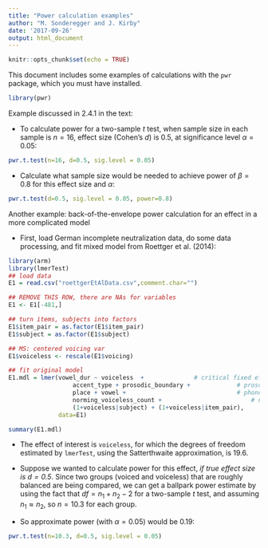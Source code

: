 ```yaml
---
title: "Power calculation examples"
author: "M. Sonderegger and J. Kirby"
date: '2017-09-26'
output: html_document
---
```


```r
knitr::opts_chunk$set(echo = TRUE)
```


This document includes some examples of calculations with the `pwr` package, which you must have installed.
```r
library(pwr)
```

Example discussed in 2.4.1 in the text:

* To calculate power for a two-sample $t$ test, when sample size in each sample is $n=16$, effect size (Cohen's $d$) is 0.5, at significance level $\alpha=0.05$:
```r
pwr.t.test(n=16, d=0.5, sig.level = 0.05)
```

* Calculate what sample size would be needed to achieve power of $\beta = 0.8$ for this effect size and $\alpha$:
```r
pwr.t.test(d=0.5, sig.level = 0.05, power=0.8)
```

Another example: back-of-the-envelope power calculation for an effect in a more complicated model

* First, load German incomplete neutralization data, do some data processing, and fit mixed model from Roettger et al. (2014):
```r
library(arm)
library(lmerTest)
## load data
E1 = read.csv("roettgerEtAlData.csv",comment.char="")

## REMOVE THIS ROW, there are NAs for variables
E1 <- E1[-481,]

## turn items, subjects into factors
E1$item_pair = as.factor(E1$item_pair)
E1$subject = as.factor(E1$subject)

## MS: centered voicing var
E1$voiceless <- rescale(E1$voicing)

## fit original model
E1.mdl = lmer(vowel_dur ~ voiceless  +        		# critical fixed effect
                  accent_type + prosodic_boundary +				# prosodic control variables
                  place + vowel + 								# phonological control variables
                  norming_voiceless_count + 						# norming
                  (1+voiceless|subject) + (1+voiceless|item_pair),
              data=E1)

summary(E1.mdl)
```

* The effect of interest is `voiceless`, for which the degrees of freedom estimated by `lmerTest`, using the Satterthwaite approximation, is 19.6.

* Suppose we wanted to calculate power for this effect, *if true effect size is $d=0.5$*.  Since two groups (voiced and voiceless) that are roughly balanced are being compared, we can get a ballpark power estimate by using the fact that $df = n_1 + n_2 - 2$ for a two-sample $t$ test, and assuming $n_1 \approx n_2$, so $n=10.3$ for each group.

* So approximate power (with $\alpha=0.05$) would be 0.19:
```r
pwr.t.test(n=10.3, d=0.5, sig.level = 0.05)
```





